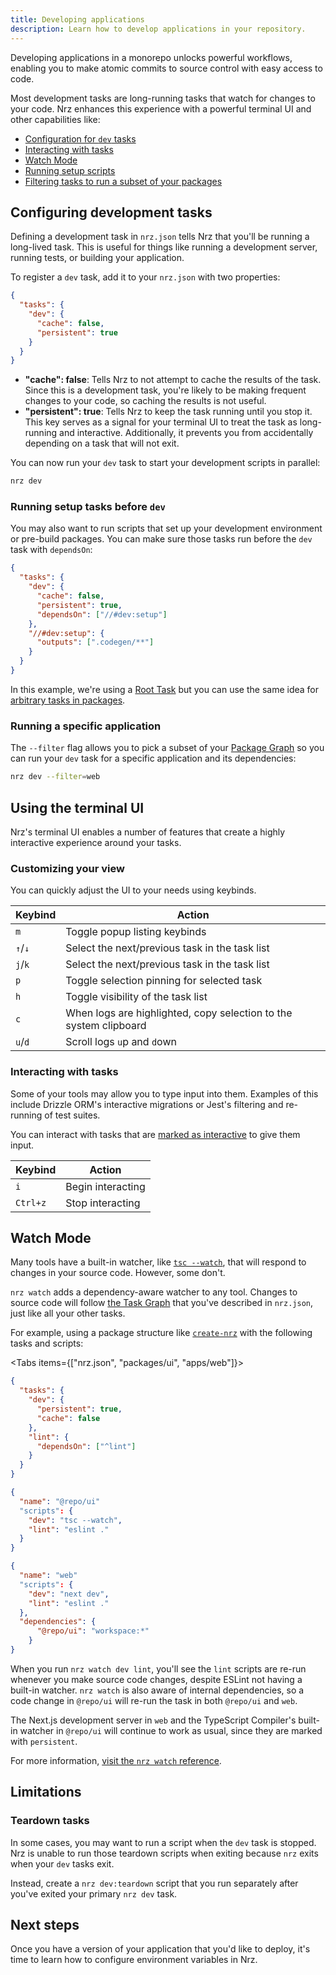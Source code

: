 ```yaml
---
title: Developing applications
description: Learn how to develop applications in your repository.
---
```



Developing applications in a monorepo unlocks powerful workflows, enabling you to make atomic commits to source control with easy access to code.

Most development tasks are long-running tasks that watch for changes to your code. Nrz enhances this experience with a powerful terminal UI and other capabilities like:

- [Configuration for `dev` tasks](#configuring-development-tasks)
- [Interacting with tasks](#interacting-with-tasks)
- [Watch Mode](#watch-mode)
- [Running setup scripts](#running-setup-tasks-before-dev)
- [Filtering tasks to run a subset of your packages](#running-a-specific-application)

## Configuring development tasks

Defining a development task in `nrz.json` tells Nrz that you'll be running a long-lived task. This is useful for things like running a development server, running tests, or building your application.

To register a `dev` task, add it to your `nrz.json` with two properties:

```json title="./nrz.json"
{
  "tasks": {
    "dev": {
      "cache": false,
      "persistent": true
    }
  }
}
```

- **"cache": false**: Tells Nrz to not attempt to cache the results of the task. Since this is a development task, you're likely to be making frequent changes to your code, so caching the results is not useful.
- **"persistent": true**: Tells Nrz to keep the task running until you stop it. This key serves as a signal for your terminal UI to treat the task as long-running and interactive. Additionally, it prevents you from accidentally depending on a task that will not exit.

You can now run your `dev` task to start your development scripts in parallel:

```bash title="Terminal"
nrz dev
```

### Running setup tasks before `dev`

You may also want to run scripts that set up your development environment or pre-build packages. You can make sure those tasks run before the `dev` task with `dependsOn`:

```json title="./nrz.json"
{
  "tasks": {
    "dev": {
      "cache": false,
      "persistent": true,
      "dependsOn": ["//#dev:setup"]
    },
    "//#dev:setup": {
      "outputs": [".codegen/**"]
    }
  }
}
```

In this example, we're using a [Root Task](/repo/docs/crafting-your-repository/configuring-tasks#registering-root-tasks) but you can use the same idea for [arbitrary tasks in packages](/repo/docs/crafting-your-repository/configuring-tasks#depending-on-a-specific-task-in-a-specific-package).

### Running a specific application

The `--filter` flag allows you to pick a subset of your [Package Graph](/repo/docs/core-concepts/package-and-task-graph#package-graph) so you can run your `dev` task for a specific application and its dependencies:

```bash title="Terminal"
nrz dev --filter=web
```

## Using the terminal UI

Nrz's terminal UI enables a number of features that create a highly interactive experience around your tasks.

### Customizing your view

You can quickly adjust the UI to your needs using keybinds.

| Keybind | Action                                                            |
| ------- | ----------------------------------------------------------------- |
| `m`     | Toggle popup listing keybinds                                     |
| `↑`/`↓` | Select the next/previous task in the task list                    |
| `j`/`k` | Select the next/previous task in the task list                    |
| `p`     | Toggle selection pinning for selected task                        |
| `h`     | Toggle visibility of the task list                                |
| `c`     | When logs are highlighted, copy selection to the system clipboard |
| `u`/`d` | Scroll logs `u`p and `d`own                                       |

### Interacting with tasks

Some of your tools may allow you to type input into them. Examples of this include Drizzle ORM's interactive migrations or Jest's filtering and re-running of test suites.

You can interact with tasks that are [marked as interactive](/repo/docs/reference/configuration#interactive) to give them input.

| Keybind  | Action            |
| -------- | ----------------- |
| `i`      | Begin interacting |
| `Ctrl+z` | Stop interacting  |

## Watch Mode

Many tools have a built-in watcher, like [`tsc --watch`](https://www.typescriptlang.org/docs/handbook/compiler-options.html#compiler-options),
that will respond to changes in your source code. However, some don't.

`nrz watch` adds a dependency-aware watcher to any tool. Changes to source code will follow [the Task Graph](/repo/docs/core-concepts/package-and-task-graph#task-graph) that you've described in `nrz.json`, just like all your other tasks.

For example, using a package structure like [`create-nrz`](/repo/docs/reference/create-nrz) with the following tasks and scripts:

<Tabs items={["nrz.json", "packages/ui", "apps/web"]}>
<Tab value="nrz.json">

```json title="nrz.json"
{
  "tasks": {
    "dev": {
      "persistent": true,
      "cache": false
    },
    "lint": {
      "dependsOn": ["^lint"]
    }
  }
}
```

</Tab>

<Tab value="packages/ui">

```json title="nrz.json"
{
  "name": "@repo/ui"
  "scripts": {
    "dev": "tsc --watch",
    "lint": "eslint ."
  }
}
```

</Tab>

<Tab value="apps/web">

```json title="nrz.json"
{
  "name": "web"
  "scripts": {
    "dev": "next dev",
    "lint": "eslint ."
  },
  "dependencies": {
      "@repo/ui": "workspace:*"
    }
}
```

</Tab>
</Tabs>

When you run `nrz watch dev lint`, you'll see the `lint` scripts are re-run whenever you make source code changes, despite ESLint not having a built-in watcher. `nrz watch` is also aware of internal dependencies, so a code change in `@repo/ui` will re-run the task in both `@repo/ui` and `web`.

The Next.js development server in `web` and the TypeScript Compiler's built-in watcher in `@repo/ui` will continue to work as usual, since they are marked with `persistent`.

For more information, [visit the `nrz watch` reference](/repo/docs/reference/watch).

## Limitations

### Teardown tasks

In some cases, you may want to run a script when the `dev` task is stopped. Nrz is unable to run those teardown scripts when exiting because `nrz` exits when your `dev` tasks exit.

Instead, create a `nrz dev:teardown` script that you run separately after you've exited your primary `nrz dev` task.

## Next steps

Once you have a version of your application that you'd like to deploy, it's time to learn how to configure environment variables in Nrz.
